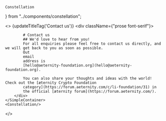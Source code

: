     Constellation
} from "../components/constellation";

<>
    {updateTitleTag('Contact us')}
    <SimpleContainer>
        <div className={"prose font-serif"}>

            # Contact us
            ## We'd love to hear from you!
            For all enquiries please feel free to contact us directly, and we will get back to you as soon as possible.
            Out
            email
            address is
            [hello@aeternity-foundation.org](hello@aeternity-foundation.org).

            You can also share your thoughts and ideas with the world! Check out the [æternity Crypto Foundation
            category](https://forum.aeternity.com/c/li-foundation/31) in
            the official [æternity forum](https://forum.aeternity.com/).
        </div>
    </SimpleContainer>
    <Constellation/>
</>